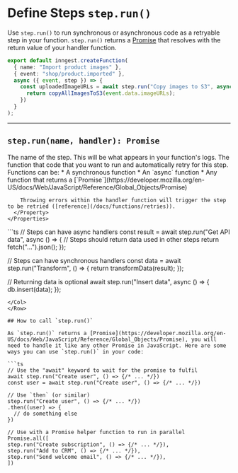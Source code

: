 # Define Steps `step.run()`

Use `step.run()` to run synchronous or asynchronous code as a retryable step in your function. `step.run()` returns a [Promise](https://developer.mozilla.org/en-US/docs/Web/JavaScript/Reference/Global_Objects/Promise) that resolves with the return value of your handler function.

```ts
export default inngest.createFunction(
  { name: "Import product images" },
  { event: "shop/product.imported" },
  async ({ event, step }) => {
    const uploadedImageURLs = await step.run("Copy images to S3", async () => {
      return copyAllImagesToS3(event.data.imageURLs);
    })
  }
);
```

---

## `step.run(name, handler): Promise`

<Row>
  <Col>
    <Properties>
      <Property name="name" type="string" required>
        The name of the step. This will be what appears in your function's logs.
      </Property>
      <Property name="handler" type="function" required>
        The function that code that you want to run and automatically retry for this step. Functions can be:
        * A synchronous function
        * An `async` function
        * Any function that returns a [`Promise`](https://developer.mozilla.org/en-US/docs/Web/JavaScript/Reference/Global_Objects/Promise)

        Throwing errors within the handler function will trigger the step to be retried ([reference](/docs/functions/retries)).
      </Property>
    </Properties>
  </Col>
  <Col>
  ```ts
  // Steps can have async handlers
  const result = await step.run("Get API data", async () => {
    // Steps should return data used in other steps
    return fetch("...").json();
  });

  // Steps can have synchronous handlers
  const data = await step.run("Transform", () => {
    return transformData(result);
  });

  // Returning data is optional
  await step.run("Insert data", async () => {
    db.insert(data);
  });
  ```
  </Col>
</Row>

## How to call `step.run()`

As `step.run()` returns a [Promise](https://developer.mozilla.org/en-US/docs/Web/JavaScript/Reference/Global_Objects/Promise), you will need to handle it like any other Promise in JavaScript. Here are some ways you can use `step.run()` in your code:

```ts
// Use the "await" keyword to wait for the promise to fulfil
await step.run("Create user", () => {/* ... */})
const user = await step.run("Create user", () => {/* ... */})

// Use `then` (or similar)
step.run("Create user", () => {/* ... */})
  .then((user) => {
    // do something else
  })

// Use with a Promise helper function to run in parallel
Promise.all([
  step.run("Create subscription", () => {/* ... */}),
  step.run("Add to CRM", () => {/* ... */}),
  step.run("Send welcome email", () => {/* ... */}),
])
```